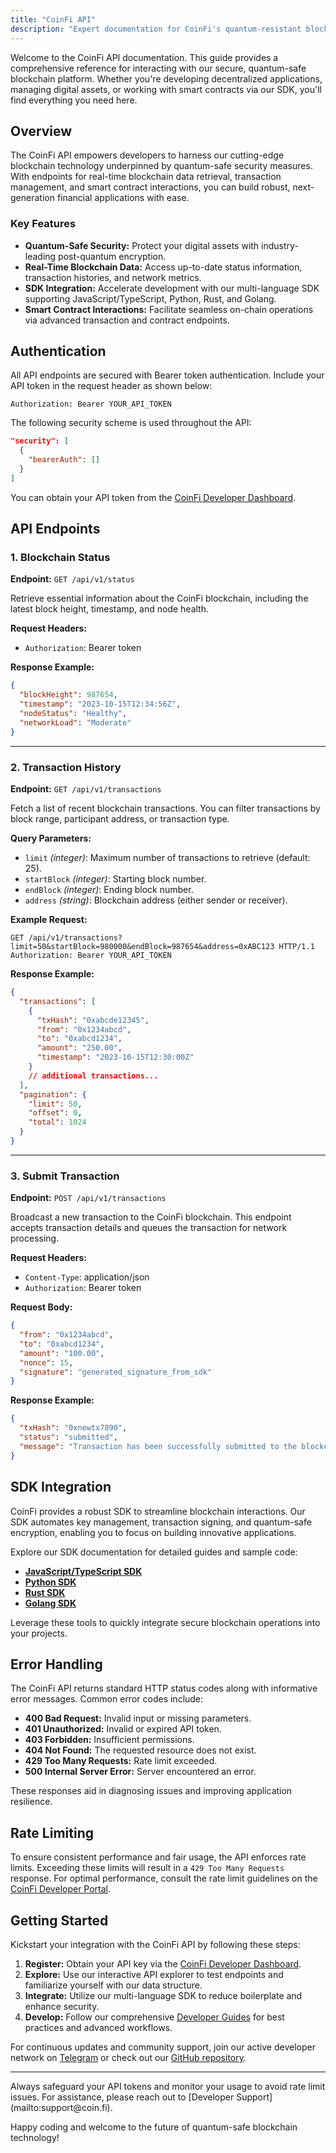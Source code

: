 ```yaml
---
title: "CoinFi API"
description: "Expert documentation for CoinFi's quantum-resistant blockchain API and advanced SDK integration."
---
```


<Note>
  Welcome to the CoinFi API documentation. This guide provides a comprehensive reference for interacting with our secure, quantum-safe blockchain platform. Whether you're developing decentralized applications, managing digital assets, or working with smart contracts via our SDK, you'll find everything you need here.
</Note>

## Overview

The CoinFi API empowers developers to harness our cutting-edge blockchain technology underpinned by quantum-safe security measures. With endpoints for real-time blockchain data retrieval, transaction management, and smart contract interactions, you can build robust, next-generation financial applications with ease.

### Key Features
- **Quantum-Safe Security:** Protect your digital assets with industry-leading post-quantum encryption.
- **Real-Time Blockchain Data:** Access up-to-date status information, transaction histories, and network metrics.
- **SDK Integration:** Accelerate development with our multi-language SDK supporting JavaScript/TypeScript, Python, Rust, and Golang.
- **Smart Contract Interactions:** Facilitate seamless on-chain operations via advanced transaction and contract endpoints.

## Authentication

All API endpoints are secured with Bearer token authentication. Include your API token in the request header as shown below:

```http
Authorization: Bearer YOUR_API_TOKEN
```

The following security scheme is used throughout the API:

```json
"security": [
  {
    "bearerAuth": []
  }
]
```

You can obtain your API token from the [CoinFi Developer Dashboard](/developer-dashboard).

## API Endpoints

### 1. Blockchain Status

**Endpoint:** `GET /api/v1/status`

Retrieve essential information about the CoinFi blockchain, including the latest block height, timestamp, and node health.

**Request Headers:**
- `Authorization`: Bearer token

**Response Example:**

```json
{
  "blockHeight": 987654,
  "timestamp": "2023-10-15T12:34:56Z",
  "nodeStatus": "Healthy",
  "networkLoad": "Moderate"
}
```

---

### 2. Transaction History

**Endpoint:** `GET /api/v1/transactions`

Fetch a list of recent blockchain transactions. You can filter transactions by block range, participant address, or transaction type.

**Query Parameters:**
- `limit` *(integer)*: Maximum number of transactions to retrieve (default: 25).
- `startBlock` *(integer)*: Starting block number.
- `endBlock` *(integer)*: Ending block number.
- `address` *(string)*: Blockchain address (either sender or receiver).

**Example Request:**

```http
GET /api/v1/transactions?limit=50&startBlock=980000&endBlock=987654&address=0xABC123 HTTP/1.1
Authorization: Bearer YOUR_API_TOKEN
```

**Response Example:**

```json
{
  "transactions": [
    {
      "txHash": "0xabcde12345",
      "from": "0x1234abcd",
      "to": "0xabcd1234",
      "amount": "250.00",
      "timestamp": "2023-10-15T12:30:00Z"
    }
    // additional transactions...
  ],
  "pagination": {
    "limit": 50,
    "offset": 0,
    "total": 1024
  }
}
```

---

### 3. Submit Transaction

**Endpoint:** `POST /api/v1/transactions`

Broadcast a new transaction to the CoinFi blockchain. This endpoint accepts transaction details and queues the transaction for network processing.

**Request Headers:**
- `Content-Type`: application/json
- `Authorization`: Bearer token

**Request Body:**

```json
{
  "from": "0x1234abcd",
  "to": "0xabcd1234",
  "amount": "100.00",
  "nonce": 15,
  "signature": "generated_signature_from_sdk"
}
```

**Response Example:**

```json
{
  "txHash": "0xnewtx7890",
  "status": "submitted",
  "message": "Transaction has been successfully submitted to the blockchain."
}
```

## SDK Integration

CoinFi provides a robust SDK to streamline blockchain interactions. Our SDK automates key management, transaction signing, and quantum-safe encryption, enabling you to focus on building innovative applications.

Explore our SDK documentation for detailed guides and sample code:
- **[JavaScript/TypeScript SDK](/arpc/arpc-development/sdk/arpc-javascript)**
- **[Python SDK](/sdk/python)**
- **[Rust SDK](/sdk/rust)**
- **[Golang SDK](/sdk/golang)**

Leverage these tools to quickly integrate secure blockchain operations into your projects.

## Error Handling

The CoinFi API returns standard HTTP status codes along with informative error messages. Common error codes include:
- **400 Bad Request:** Invalid input or missing parameters.
- **401 Unauthorized:** Invalid or expired API token.
- **403 Forbidden:** Insufficient permissions.
- **404 Not Found:** The requested resource does not exist.
- **429 Too Many Requests:** Rate limit exceeded.
- **500 Internal Server Error:** Server encountered an error.

These responses aid in diagnosing issues and improving application resilience.

## Rate Limiting

To ensure consistent performance and fair usage, the API enforces rate limits. Exceeding these limits will result in a `429 Too Many Requests` response. For optimal performance, consult the rate limit guidelines on the [CoinFi Developer Portal](/developer-portal/rate-limits).

## Getting Started

Kickstart your integration with the CoinFi API by following these steps:

1. **Register:** Obtain your API key via the [CoinFi Developer Dashboard](/developer-dashboard).
2. **Explore:** Use our interactive API explorer to test endpoints and familiarize yourself with our data structure.
3. **Integrate:** Utilize our multi-language SDK to reduce boilerplate and enhance security.
4. **Develop:** Follow our comprehensive [Developer Guides](/documentation/guides) for best practices and advanced workflows.

For continuous updates and community support, join our active developer network on [Telegram](https://t.me/+3OjsGsfY3n5iNzIx) or check out our [GitHub repository](https://github.com/coinfi).

---

<Note type="warning">
  Always safeguard your API tokens and monitor your usage to avoid rate limit issues. For assistance, please reach out to [Developer Support](mailto:support@coin.fi).
</Note>

Happy coding and welcome to the future of quantum-safe blockchain technology!
